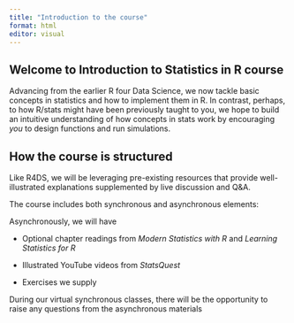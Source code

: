 ```yaml
---
title: "Introduction to the course"
format: html
editor: visual
---
```


## Welcome to Introduction to Statistics in R course

Advancing from the earlier R four Data Science, we now tackle basic concepts in statistics and how to implement them in R. In contrast, perhaps, to how R/stats might have been previously taught to you, we hope to build an intuitive understanding of how concepts in stats work by encouraging *you* to design functions and run simulations.

## How the course is structured

Like R4DS, we will be leveraging pre-existing resources that provide well-illustrated explanations supplemented by live discussion and Q&A.

The course includes both synchronous and asynchronous elements:

Asynchronously, we will have

-   Optional chapter readings from *Modern Statistics with R* and *Learning Statistics for R*

-   Illustrated YouTube videos from *StatsQuest*

-   Exercises we supply

During our virtual synchronous classes, there will be the opportunity to raise any questions from the asynchronous materials
